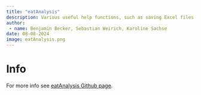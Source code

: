 ```yaml
---
title: "eatAnalysis"
description: Various useful help functions, such as saving Excel files, saving analysis results from lm4 and simulating IRT responses.
author: 
 - name: Benjamin Becker, Sebastian Weirich, Karoline Sachse
date: 08-08-2024
image: eatAnalysis.png
---
```


# Info

For more info see [eatAnalysis Github page](https://github.com/beckerbenj/eatAnalysis).
